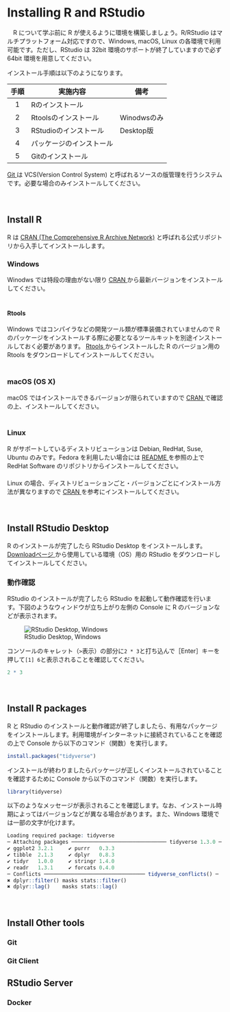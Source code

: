 # Installing R and RStudio
　R について学ぶ前に R が使えるように環境を構築しましょう。R/RStudio はマルチプラットフォーム対応ですので、Windows, macOS, Linux の各環境で利用可能です。ただし、RStudio は 32bit 環境のサポートが終了していますので必ず 64bit 環境を用意してください。

インストール手順は以下のようになります。

手順 | 実施内容                 | 備考
:---:|--------------------------|------ 
1    | Rのインストール          | 
2    | Rtoolsのインストール     | Winodwsのみ
3    | RStudioのインストール    | Desktop版
4    | パッケージのインストール | 
5    | Gitのインストール        | 

[Git <i class="fa fa-external-link"></i>](https://git-scm.com/){target="_blank"} は VCS(Version Control System) と呼ばれるソースの版管理を行うシステムです。必要な場合のみインストールしてください。

　  

## Install R
R は [CRAN (The Comprehensive R Archive Network)<i class="fa fa-external-link"></i>](https://cran.r-project.org/){target="_blank"} と呼ばれる公式リポジトリから入手してインストールします。


### Windows
Winodws では特段の理由がない限り [CRAN <i class="fa fa-external-link"></i>](https://cran.r-project.org/bin/windows/){target="_blank"} から最新バージョンをインストールしてください。  
　  

#### Rtools
Windows ではコンパイラなどの開発ツール類が標準装備されていませんので R のパッケージをインストールする際に必要となるツールキットを別途インストールしておく必要があります。 [Rtools <i class="fa fa-external-link"></i>](https://cran.r-project.org/bin/windows/){target="_blank"} からインストールした R のバージョン用の Rtools をダウンロードしてインストールしてください。  
　  

### macOS (OS X)
macOS ではインストールできるバージョンが限られていますので [CRAN <i class="fa fa-external-link"></i>](https://cran.r-project.org/bin/macosx/){target="_blank"} で確認の上、インストールしてください。  
　  

### Linux
R がサポートしているディストリビューションは Debian, RedHat, Suse, Ubuntu のみです。Fedora を利用したい場合には [README <i class="fa fa-external-link"></i>](https://cran.r-project.org/bin/linux/redhat/README){target="_blank" title=""} を参照の上でRedHat Software のリポジトリからインストールしてください。  
　  
Linux の場合、ディストリビューションごと・バージョンごとにインストール方法が異なりますので [CRAN <i class="fa fa-external-link"></i>](https://cran.r-project.org/bin/linux/){target="_blank"} を参考にインストールしてください。

　  

## Install RStudio Desktop
R のインストールが完了したら RStudio Desktop をインストールします。 [Downloadページ <i class="fa fa-external-link"></i>](https://rstudio.com/products/rstudio/download/#download){target="_blank"} から使用している環境（OS）用の RStudio をダウンロードしてインストールしてください。 
　  

### 動作確認
RStudio のインストールが完了したら RStudio を起動して動作確認を行います。下図のようなウィンドウが立ち上がり左側の Console に R のバージョンなどが表示されます。

![RStudio Desktop, Windows](./fig/RStudio_Desktop.png)

コンソールのキャレット（`>`表示）の部分に`2 * 3`と打ち込んで［Enter］キーを押して`[1] 6`と表示されることを確認してください。

```r
2 * 3
```

　  

## Install R packages
R と RStudio のインストールと動作確認が終了しましたら、有用なパッケージをインストールします。利用環境がインターネットに接続されていることを確認の上で Console から以下のコマンド（関数）を実行します。

```r
install.packages("tidyverse")
```

インストールが終わりましたらパッケージが正しくインストールされていることを確認するために Console から以下のコマンド（関数）を実行します。
```r
library(tidyverse)
```

以下のようなメッセージが表示されることを確認します。なお、インストール時期によってはバージョンなどが異なる場合があります。また、Windows 環境では一部の文字が化けます。
```r
Loading required package: tidyverse
─ Attaching packages ─────────────────────────────── tidyverse 1.3.0 ─
✔ ggplot2 3.2.1     ✔ purrr   0.3.3
✔ tibble  2.1.3     ✔ dplyr   0.8.3
✔ tidyr   1.0.0     ✔ stringr 1.4.0
✔ readr   1.3.1     ✔ forcats 0.4.0
─ Conflicts ───────────────────────────────── tidyverse_conflicts() ─
✖ dplyr::filter() masks stats::filter()
✖ dplyr::lag()    masks stats::lag()
```

　  

## Install Other tools

### Git

### Git Client


## RStudio Server

### Docker